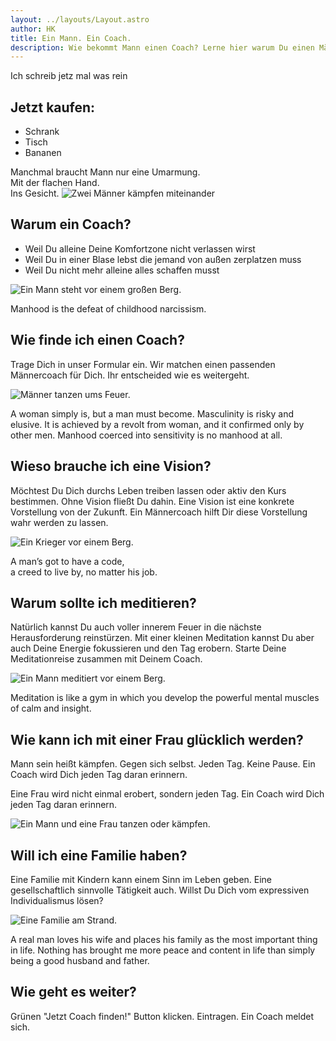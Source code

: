 ```yaml
---
layout: ../layouts/Layout.astro
author: HK
title: Ein Mann. Ein Coach.
description: Wie bekommt Mann einen Coach? Lerne hier warum Du einen Männercoach haben solltest und wie Du einen bekommst.
---
```


Ich schreib jetz mal was rein

## Jetzt kaufen:

- Schrank
- Tisch
- Bananen


<Quote>Manchmal braucht Mann nur eine Umarmung.  
Mit der flachen Hand.  
Ins Gesicht.</Quote>
<Image filename="00230.png" aspect="4:3" alt="Zwei Männer kämpfen miteinander"></Image>



## Warum ein Coach?

- Weil Du alleine Deine Komfortzone nicht verlassen wirst
- Weil Du in einer Blase lebst die jemand von außen zerplatzen muss
- Weil Du nicht mehr alleine alles schaffen musst

<Image filename="00225.png" aspect="" alt="Ein Mann steht vor einem großen Berg."></Image>

<Quote author="David Gilmore">Manhood is the defeat of childhood narcissism.</Quote>

<Seperator />

## Wie finde ich einen Coach?

Trage Dich in unser Formular ein. Wir matchen einen passenden Männercoach für Dich. Ihr entscheided wie es weitergeht.

<Image filename="00175.png" alt="Männer tanzen ums Feuer."></Image>

<Quote author="Camille Paglia">A woman simply is, but a man must become. Masculinity is risky and elusive. It is achieved by a revolt from woman, and it confirmed only by other men. Manhood coerced into sensitivity is no manhood at all.</Quote>

<Seperator />


## Wieso brauche ich eine Vision?

Möchtest Du Dich durchs Leben treiben lassen oder aktiv den Kurs bestimmen. Ohne Vision fließt Du dahin. Eine Vision ist eine konkrete Vorstellung von der Zukunft. Ein Männercoach hilft Dir diese Vorstellung wahr werden zu lassen. 

<Image filename="00290.png" alt="Ein Krieger vor einem Berg."></Image>

<Quote author="John Wayne">A man’s got to have a code,  
a creed to live by, no matter his job.</Quote>

<Seperator />


## Warum sollte ich meditieren?

Natürlich kannst Du auch voller innerem Feuer in die nächste Herausforderung reinstürzen. Mit einer kleinen Meditation kannst Du aber auch Deine Energie fokussieren und den Tag erobern.
Starte Deine Meditationreise zusammen mit Deinem Coach.

<Image filename="00161.png" alt="Ein Mann meditiert vor einem Berg."></Image>

<Quote author="Ajahn Brahm">Meditation is like a gym in which you develop the powerful mental muscles of calm and insight.</Quote>


<Seperator />


## Wie kann ich mit einer Frau glücklich werden?

Mann sein heißt kämpfen. Gegen sich selbst. Jeden Tag. Keine Pause. Ein Coach wird Dich jeden Tag daran erinnern. 

Eine Frau wird nicht einmal erobert, sondern jeden Tag. Ein Coach wird Dich jeden Tag daran erinnern.

<Image filename="00187.png" alt="Ein Mann und eine Frau tanzen oder kämpfen."></Image>


## Will ich eine Familie haben?

Eine Familie mit Kindern kann einem Sinn im Leben geben. Eine gesellschaftlich sinnvolle Tätigkeit auch. Willst Du Dich vom expressiven Individualismus lösen?

<Image filename="00103.png" alt="Eine Familie am Strand."></Image>

<Quote author="Frank Abagnale">A real man loves his wife and places his family as the most important thing in life. Nothing has brought me more peace and content in life than simply being a good husband and father.</Quote>

<Seperator />


## Wie geht es weiter?

Grünen "Jetzt Coach finden!" Button klicken. Eintragen. Ein Coach meldet sich.
